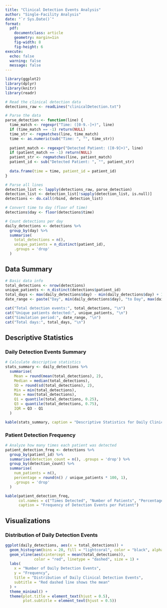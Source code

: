 ```yaml
---
title: "Clinical Detection Events Analysis"
author: "Single-Facility Analysis"
date: "`r Sys.Date()`"
format:
  pdf:
    documentclass: article
    geometry: margin=1in
    fig-width: 8
    fig-height: 6
execute:
  echo: false
  warning: false
  message: false
---
```


```r
library(ggplot2)
library(dplyr)
library(knitr)
library(readr)
```

```r
# Read the clinical detection data
detections_raw <- readLines("clinicalDetection.txt")

# Parse the data
parse_detection <- function(line) {
  time_match <- regexpr("Time: ([0-9.-]+)", line)
  if (time_match == -1) return(NULL)
  time_str <- regmatches(line, time_match)
  time <- as.numeric(sub("Time: ", "", time_str))
  
  patient_match <- regexpr("Detected Patient: ([0-9]+)", line)
  if (patient_match == -1) return(NULL)
  patient_str <- regmatches(line, patient_match)
  patient_id <- sub("Detected Patient: ", "", patient_str)
  
  data.frame(time = time, patient_id = patient_id)
}

# Parse all lines
detection_list <- lapply(detections_raw, parse_detection)
detection_list <- detection_list[!sapply(detection_list, is.null)]
detections <- do.call(rbind, detection_list)

# Convert time to day (floor of time)
detections$day <- floor(detections$time)

# Count detections per day
daily_detections <- detections %>%
  group_by(day) %>%
  summarise(
    total_detections = n(),
    unique_patients = n_distinct(patient_id),
    .groups = 'drop'
  )
```

## Data Summary

```r
# Basic data info
total_detections <- nrow(detections)
unique_patients <- n_distinct(detections$patient_id)
total_days <- max(daily_detections$day) - min(daily_detections$day) + 1
date_range <- paste("Day", min(daily_detections$day), "to Day", max(daily_detections$day))

cat("Total detection events:", total_detections, "\n")
cat("Unique patients detected:", unique_patients, "\n")
cat("Simulation period:", date_range, "\n")
cat("Total days:", total_days, "\n")
```

## Descriptive Statistics

### Daily Detection Events Summary

```r
# Calculate descriptive statistics
stats_summary <- daily_detections %>%
  summarise(
    Mean = round(mean(total_detections), 2),
    Median = median(total_detections),
    SD = round(sd(total_detections), 2),
    Min = min(total_detections),
    Max = max(total_detections),
    Q1 = quantile(total_detections, 0.25),
    Q3 = quantile(total_detections, 0.75),
    IQR = Q3 - Q1
  )

kable(stats_summary, caption = "Descriptive Statistics for Daily Clinical Detection Events")
```

### Patient Detection Frequency

```r
# Analyze how many times each patient was detected
patient_detection_freq <- detections %>%
  group_by(patient_id) %>%
  summarise(detection_count = n(), .groups = 'drop') %>%
  group_by(detection_count) %>%
  summarise(
    num_patients = n(),
    percentage = round(n() / unique_patients * 100, 1),
    .groups = 'drop'
  )

kable(patient_detection_freq, 
      col.names = c("Times Detected", "Number of Patients", "Percentage"),
      caption = "Frequency of Detection Events per Patient")
```

## Visualizations

### Distribution of Daily Detection Events

```r
ggplot(daily_detections, aes(x = total_detections)) +
  geom_histogram(bins = 20, fill = "lightcoral", color = "black", alpha = 0.7) +
  geom_vline(aes(xintercept = mean(total_detections)), 
             color = "red", linetype = "dashed", size = 1) +
  labs(
    x = "Number of Daily Detection Events",
    y = "Frequency",
    title = "Distribution of Daily Clinical Detection Events",
    subtitle = "Red dashed line shows the mean"
  ) +
  theme_minimal() +
  theme(plot.title = element_text(hjust = 0.5),
        plot.subtitle = element_text(hjust = 0.5))
```

